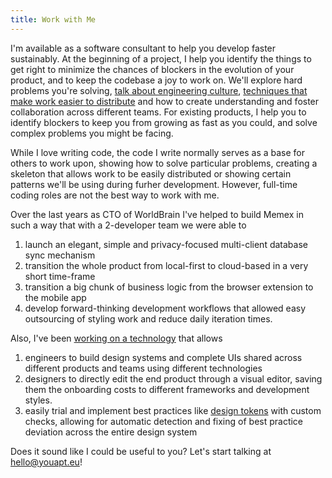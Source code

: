 ```yaml
---
title: Work with Me
---
```



I'm available as a software consultant to help you develop faster sustainably. At the beginning of a project, I help you identify the things to get right to minimize the chances of blockers in the evolution of your product, and to keep the codebase a joy to work on. We'll explore hard problems you're solving, [talk about engineering culture](/blog/team-conversations-tech/), [techniques that make work easier to distribute](https://www.vdenboer.com/blog/scenario-replays/) and how to create understanding and foster collaboration across different teams. For existing products, I help you to identify blockers to keep you from growing as fast as you could, and solve complex problems you might be facing.

While I love writing code, the code I write normally serves as a base for others to work upon, showing how to solve particular problems, creating a skeleton that allows work to be easily distributed or showing certain patterns we'll be using during furher development. However, full-time coding roles are not the best way to work with me.

Over the last years as CTO of WorldBrain I've helped to build <ExternalLink href="https://memex.garden/">Memex</ExternalLink> in such a way that with a 2-developer team we were able to

<ol>
  <li>
    launch an elegant, simple and privacy-focused multi-client
    database sync mechanism
  </li>
  <li>
    transition the whole product from local-first to cloud-based in a
    very short time-frame
  </li>
  <li>
    transition a big chunk of business logic from the browser
    extension to the mobile app
  </li>
  <li>
    develop forward-thinking development workflows that allowed easy
    outsourcing of styling work and reduce daily iteration times.
  </li>
</ol>

Also, I've been [working on a technology](/katachi/presentation/) that allows

1. engineers to build design systems and complete UIs shared across different products and teams using different technologies
2. designers to directly edit the end product through a visual editor, saving them the onboarding costs to different frameworks and development styles.
3. easily trial and implement best practices like [design tokens](https://spectrum.adobe.com/page/design-tokens/) with custom checks, allowing for automatic detection and fixing of best practice deviation across the entire design system

Does it sound like I could be useful to you? Let's start talking at [hello@youapt.eu](mailto:hello@youapt.eu)!
